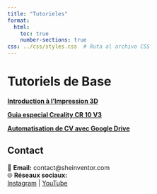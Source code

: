 ```yaml
---
title: "Tutorieles"
format: 
  html: 
    toc: true
    number-sections: true
css: ../css/styles.css  # Ruta al archivo CSS
---
```

# Tutoriels de Base

**[Introduction à l'Impression 3D ](tutorial1.qmd)**

**[Guia especial Creality CR 10 V3 ](tutorial2.qmd)**

**[Automatisation de CV avec Google Drive](tutorial3.qmd)**


## **Contact**  

📧 **Email:** contact@sheinventor.com  
🌐 **Réseaux sociaux:**  
[Instagram](https://www.instagram.com/sheinventorfr/) | [YouTube](https://www.youtube.com/@Sheinventor_Fran%C3%A7ais)  
